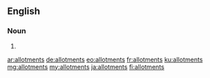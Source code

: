 ==English==

===Noun===
{{head|en|noun plural form}}

# {{plural of|allotment|lang=en}}

[[ar:allotments]]
[[de:allotments]]
[[eo:allotments]]
[[fr:allotments]]
[[ku:allotments]]
[[mg:allotments]]
[[my:allotments]]
[[ja:allotments]]
[[fi:allotments]]